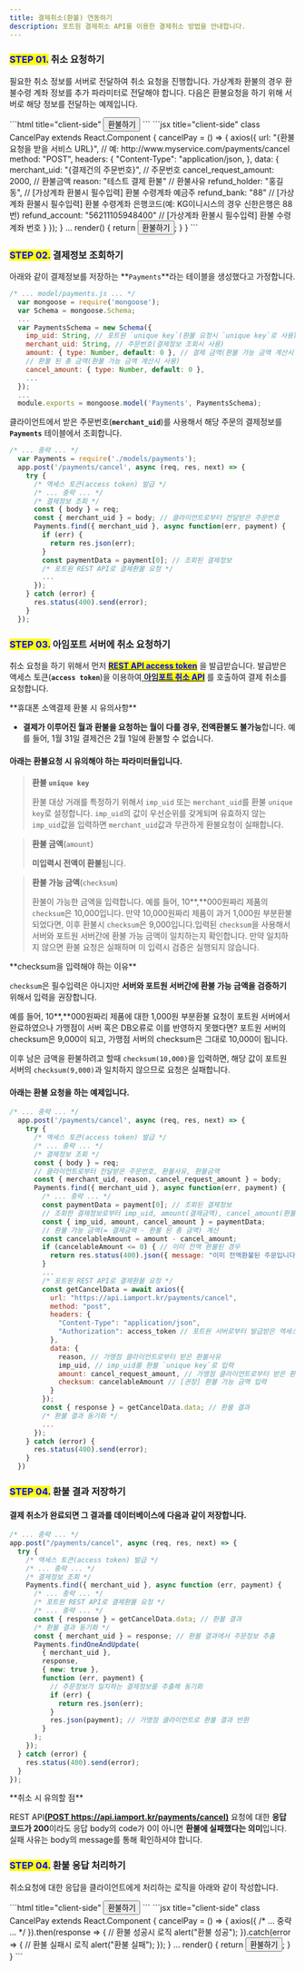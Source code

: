 ```yaml
---
title: 결제취소(환불) 연동하기
description: 포트원 결제취소 API를 이용한 결제취소 방법을 안내합니다.
---
```



### <mark style="color:blue;">**STEP 01.**</mark> 취소 요청하기

필요한 취소 정보를 서버로 전달하여 취소 요청을 진행합니다. 가상계좌 환불의 경우 환불수령 계좌 정보를 추가 파라미터로 전달해야 합니다. 다음은 환불요청을 하기 위해 서버로 해당 정보를 전달하는 예제입니다.

<Tabs>
<Tab title="HTML">
```html title="client-side"
<button onclick="cancelPay()">환불하기</button>
<script
  src="https://code.jquery.com/jquery-3.3.1.min.js"
  integrity="sha256-FgpCb/KJQlLNfOu91ta32o/NMZxltwRo8QtmkMRdAu8="
  crossorigin="anonymous"></script>
<script>
  function cancelPay() {
    jQuery.ajax({
      // 예: http://www.myservice.com/payments/cancel
      "url": "{환불정보를 수신할 가맹점 서비스 URL}", 
      "type": "POST",
      "contentType": "application/json",
      "data": JSON.stringify({
        "merchant_uid": "{결제건의 주문번호}", // 예: ORD20180131-0000011
        "cancel_request_amount": 2000, // 환불금액
        "reason": "테스트 결제 환불" // 환불사유
        // [가상계좌 환불시 필수입력] 환불 수령계좌 예금주
        "refund_holder": "홍길동", 
        // [가상계좌 환불시 필수입력] 환불 수령계좌 은행코드(예: KG이니시스의 경우 신한은행은 88번)
        "refund_bank": "88" 
        // [가상계좌 환불시 필수입력] 환불 수령계좌 번호
        "refund_account": "56211105948400" 
      }),
      "dataType": "json"
    });
  }
</script>
```

<Codepen user="chaiport" slug="jOYXyNd" caption="환불버튼 예제" />

</Tab>

<Tab title="React.js">
```jsx title="client-side"
class CancelPay extends React.Component {
  cancelPay = () => {
    axios({
      url: "{환불요청을 받을 서비스 URL}", // 예: http://www.myservice.com/payments/cancel
      method: "POST",
      headers: {
        "Content-Type": "application/json,
      },
      data: { 
        merchant_uid: "{결제건의 주문번호}", // 주문번호
        cancel_request_amount: 2000, // 환불금액
        reason: "테스트 결제 환불" // 환불사유
        refund_holder: "홍길동", // [가상계좌 환불시 필수입력] 환불 수령계좌 예금주
        refund_bank: "88" // [가상계좌 환불시 필수입력] 환불 수령계좌 은행코드(예: KG이니시스의 경우 신한은행은 88번)
        refund_account: "56211105948400" // [가상계좌 환불시 필수입력] 환불 수령계좌 번호
      }
    });
  }
  ...
  render() {
    return <button onClick={this.cancelPay}>환불하기</button>;
  }
}
```

</Tab>
</Tabs>

### <mark style="color:blue;">**STEP 02.**</mark> 결제정보 조회하기

아래와 같이 결제정보를 저장하는 **`Payments`**라는 테이블을 생성했다고 가정합니다.

```javascript title="server-side"
/* ... model/payments.js ... */
  var mongoose = require('mongoose');
  var Schema = mongoose.Schema;
  ...
  var PaymentsSchema = new Schema({
    imp_uid: String, // 포트원 `unique key`(환불 요청시 `unique key`로 사용)
    merchant_uid: String, // 주문번호(결제정보 조회시 사용)
    amount: { type: Number, default: 0 }, // 결제 금액(환불 가능 금액 계산시 사용)
    // 환불 된 총 금액(환불 가능 금액 계산시 사용)
    cancel_amount: { type: Number, default: 0 },
    ...
  });
  ...
  module.exports = mongoose.model('Payments', PaymentsSchema);
```

클라이언트에서 받은 주문번호(**`merchant_uid`**)를 사용해서 해당 주문의 결제정보를 **`Payments`** 테이블에서 조회합니다.

```javascript title="server-side"
/* ... 중략 ... */
  var Payments = require('./models/payments');
  app.post('/payments/cancel', async (req, res, next) => {
    try {
      /* 액세스 토큰(access token) 발급 */
      /* ... 중략 ... */
      /* 결제정보 조회 */
      const { body } = req;
      const { merchant_uid } = body; // 클라이언트로부터 전달받은 주문번호
      Payments.find({ merchant_uid }, async function(err, payment) {
        if (err) {
          return res.json(err);
        }
        const paymentData = payment[0]; // 조회된 결제정보
        /* 포트원 REST API로 결제환불 요청 */
        ...
      });
    } catch (error) {
      res.status(400).send(error);
    }
  });

```

### <mark style="color:blue;">**STEP 03.**</mark> 아임**포트 서버에 취소 요청하기**

취소 요청을 하기 위해서 먼저 [<mark style="color:blue;">**REST API access token**</mark>](../../api/rest-api-access-token) 을 발급받습니다. 발급받은 액세스 토큰(**`access token`**)을 이용하여[ **아임**<mark style="color:blue;">**포트 취소 API**</mark>](../../api/api-1/api) 를 호출하여 결제 취소를 요청합니다.

<Hint style="info">
**휴대폰 소액결제 환불 시 유의사항**

- **결제가 이루어진 월과 환불을 요청하는 월이 다를 경우, 전액환불도 불가능**합니다. 예를 들어, 1월 31일 결제건은 2월 1일에 환불할 수 없습니다.

</Hint>

#### 아래는 환불요청 시 유의해야 하는 파라미터들입니다.

> **환불 `unique key`**
>
> 환불 대상 거래를 특정하기 위해서 `imp_uid` 또는 `merchant_uid`를 환불 `unique key`로 설정합니다. `imp_uid`의 값이 우선순위를 갖게되며 유효하지 않는 `imp_uid`값을 입력하면 `merchant_uid`값과 무관하게 환불요청이 실패합니다.

> **환불 금액**(`amount`)
>
> **미입력시 전액이 환불**됩니다.

> **환불 가능 금액**(`checksum`)
>
> 환불이 가능한 금액을 입력합니다. 예를 들어, 10**,**000원짜리 제품의 `checksum`은 10,000입니다. 만약 10,000원짜리 제품이 과거 1,000원 부분환불 되었다면, 이후 환불시 `checksum`은 9,000입니다.입력된 `checksum`을 사용해서 서버와 포트원 서버간에 환불 가능 금액이 일치하는지 확인합니다. 만약 일치하지 않으면 환불 요청은 실패하며 미 입력시 검증은 실행되지 않습니다.

<Hint style="warning">
**checksum을 입력해야 하는 이유**

`checksum`은 필수입력은 아니지만 **서버와 포트원 서버간에 환불 가능 금액을 검증하기** 위해서 입력을 권장합니다.

예를 들어, 10**,**000원짜리 제품에 대한 1,000원 부분환불 요청이 포트원 서버에서 완료하였으나 가맹점이 서버 혹은 DB오류로 이를 반영하지 못했다면? 포트원 서버의 checksum은 9,000이 되고, 가맹점 서버의 checksum은 그대로 10,000이 됩니다.

이후 남은 금액을 환불하려고 할때 `checksum(10,000)`을 입력하면, 해당 값이 포트원 서버의 `checksum(9,000)`과 일치하지 않으므로 요청은 실패합니다.

</Hint>

#### 아래는 환불 요청을 하는 예제입니다.

```javascript title="Node.js"
/* ... 중략 ... */
  app.post('/payments/cancel', async (req, res, next) => {
    try {
      /* 액세스 토큰(access token) 발급 */
      /* ... 중략 ... */
      /* 결제정보 조회 */
      const { body } = req;
      // 클라이언트로부터 전달받은 주문번호, 환불사유, 환불금액
      const { merchant_uid, reason, cancel_request_amount } = body;
      Payments.find({ merchant_uid }, async function(err, payment) {
        /* ... 중략 ... */
        const paymentData = payment[0]; // 조회된 결제정보
        // 조회한 결제정보로부터 imp_uid, amount(결제금액), cancel_amount(환불된 총 금액) 추출
        const { imp_uid, amount, cancel_amount } = paymentData;
        // 환불 가능 금액(= 결제금액 - 환불 된 총 금액) 계산
        const cancelableAmount = amount - cancel_amount;
        if (cancelableAmount <= 0) { // 이미 전액 환불된 경우
          return res.status(400).json({ message: "이미 전액환불된 주문입니다." });
        }
        ...
        /* 포트원 REST API로 결제환불 요청 */
        const getCancelData = await axios({
          url: "https://api.iamport.kr/payments/cancel",
          method: "post",
          headers: {
            "Content-Type": "application/json",
            "Authorization": access_token // 포트원 서버로부터 발급받은 엑세스 토큰
          },
          data: {
            reason, // 가맹점 클라이언트로부터 받은 환불사유
            imp_uid, // imp_uid를 환불 `unique key`로 입력
            amount: cancel_request_amount, // 가맹점 클라이언트로부터 받은 환불금액
            checksum: cancelableAmount // [권장] 환불 가능 금액 입력
          }
        });
        const { response } = getCancelData.data; // 환불 결과
        /* 환불 결과 동기화 */
        ...
      });
    } catch (error) {
      res.status(400).send(error);
    }
  })
```

### <mark style="color:blue;">**STEP 04.**</mark> 환불 결과 저장하기

#### 결제 취소가 완료되면 그 결과를 데이터베이스에 다음과 같이 저장합니다.

```javascript title="Node.js"
/* ... 중략 ... */
app.post("/payments/cancel", async (req, res, next) => {
  try {
    /* 액세스 토큰(access token) 발급 */
    /* ... 중략 ... */
    /* 결제정보 조회 */
    Payments.find({ merchant_uid }, async function (err, payment) {
      /* ... 중략 ... */
      /* 포트원 REST API로 결제환불 요청 */
      /* ... 중략 ... */
      const { response } = getCancelData.data; // 환불 결과
      /* 환불 결과 동기화 */
      const { merchant_uid } = response; // 환불 결과에서 주문정보 추출
      Payments.findOneAndUpdate(
        { merchant_uid },
        response,
        { new: true },
        function (err, payment) {
          // 주문정보가 일치하는 결제정보를 추출해 동기화
          if (err) {
            return res.json(err);
          }
          res.json(payment); // 가맹점 클라이언트로 환불 결과 반환
        }
      );
    });
  } catch (error) {
    res.status(400).send(error);
  }
});
```

<Hint style="warning">
**취소 시 유의할 점**

REST API[**(POST https://api.iamport.kr/payments/cancel)**](../../api/api-1/api) 요청에 대한 **응답 코드가 200**이라도 응답 body의 code가 0이 아니면 **환불에 실패했다는 의미**입니다. 실패 사유는 body의 message를 통해 확인하셔야 합니다.

</Hint>

### <mark style="color:blue;">**STEP 04.**</mark> 환불 응답 처리하기

취소요청에 대한 응답을 클라이언트에게 처리하는 로직을 아래와 같이 작성합니다.

<Tabs>
<Tab title="HTML">
```html title="client-side"
<button onclick="cancelPay()">환불하기</button>
<script
  src="https://code.jquery.com/jquery-3.3.1.min.js"
  integrity="sha256-FgpCb/KJQlLNfOu91ta32o/NMZxltwRo8QtmkMRdAu8="
  crossorigin="anonymous"></script><!-- jQuery CDN --->
<script>
  function cancelPay() {
    jQuery.ajax({
      /* ... 중략 ... */
    }).done(function(result) { // 환불 성공시 로직 
      alert("환불 성공");
    }).fail(function(error) { // 환불 실패시 로직
      alert("환불 실패");
    });
  }
</script>
```

</Tab>

<Tab title="React.js">
```jsx title="client-side"
class CancelPay extends React.Component {
  cancelPay = () => {
    axios({
      /* ... 중략 ... */
    }).then(response => { // 환불 성공시 로직 
      alert("환불 성공");
    }).catch(error => { // 환불 실패시 로직 
      alert("환불 실패");
    });
  }
  ...
  render() {
    return <button onClick={this.cancelPay}>환불하기</button>;
  }
}
```

</Tab>
</Tabs>
